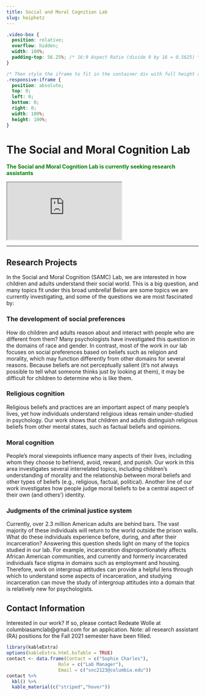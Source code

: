 ```yaml
---
title: Social and Moral Cognition Lab
slug: heiphetz
---
```


```css
.video-box {
  position: relative;
  overflow: hidden;
  width: 100%;
  padding-top: 56.25%; /* 16:9 Aspect Ratio (divide 9 by 16 = 0.5625) */
}

/* Then style the iframe to fit in the container div with full height and width */
.responsive-iframe {
  position: absolute;
  top: 0;
  left: 0;
  bottom: 0;
  right: 0;
  width: 100%;
  height: 100%;
}
```

# The Social and Moral Cognition Lab

<span style="color:green">
**The Social and Moral Cognition Lab is currently seeking research assistants**
</span>

<div class="video-box">
  <iframe class="responsive-iframe" src="https://www.youtube.com/embed/X2JWLl7S-Gg"></iframe>
</div>

***

## Research Projects

In the Social and Moral Cognition (SAMC) Lab, we are interested in how children and adults understand their social world. This is a big question, and many topics fit under this broad umbrella! Below are some topics we are currently investigating, and some of the questions we are most fascinated by:

### The development of social preferences

How do children and adults reason about and interact with people who are different from them? Many psychologists have investigated this question in the domains of race and gender. In contrast, most of the work in our lab focuses on social preferences based on beliefs such as religion and morality, which may function differently from other domains for several reasons. Because beliefs are not perceptually salient (it's not always possible to tell what someone thinks just by looking at them), it may be difficult for children to determine who is like them.

### Religious cognition

Religious beliefs and practices are an important aspect of many people's lives, yet how individuals understand religious ideas remain under-studied in psychology. Our work shows that children and adults distinguish religious beliefs from other mental states, such as factual beliefs and opinions.

### Moral cognition

People's moral viewpoints influence many aspects of their lives, including whom they choose to befriend, avoid, reward, and punish. Our work in this area investigates several interrelated topics, including children's understanding of morality and the relationship between moral beliefs and other types of beliefs (e.g., religious, factual, political). Another line of our work investigates how people judge moral beliefs to be a central aspect of their own (and others’) identity.

### Judgments of the criminal justice system

Currently, over 2.3 million American adults are behind bars. The vast majority of these individuals will return to the world outside the prison walls. What do these individuals experience before, during, and after their incarceration? Answering this question sheds light on many of the topics studied in our lab. For example, incarceration disproportionately affects African American communities, and currently and formerly incarcerated individuals face stigma in domains such as employment and housing. Therefore, work on intergroup attitudes can provide a helpful lens through which to understand some aspects of incarceration, and studying incarceration can move the study of intergroup attitudes into a domain that is relatively new for psychologists.

## Contact Information

Interested in our work? If so, please contact Redeate Wolle at columbiasamclab@gmail.com for an application. Note: all research assistant (RA) positions for the Fall 2021 semester have been filled.

```r
library(kableExtra)
options(kableExtra.html.bsTable = TRUE)
contact <- data.frame(Contact = c("Sophie Charles"),
                   Role = c("Lab Manager"),
                   Email = c("snc2123@columbia.edu"))
contact %>%
  kbl() %>%
  kable_material(c("striped","hover"))
                   
                   
```

